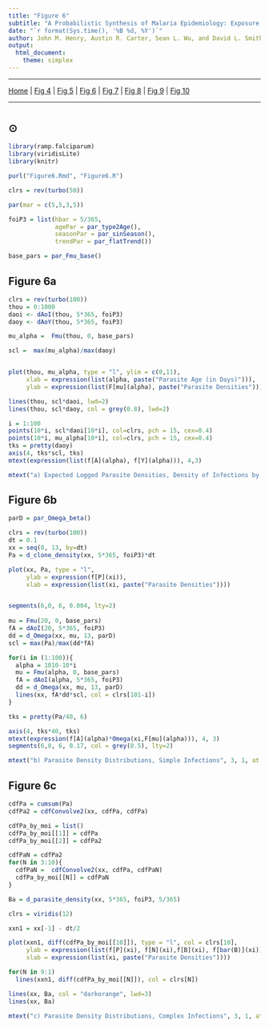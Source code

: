 ```yaml
---
title: "Figure 6"
subtitle: "A Probabilistic Synthesis of Malaria Epidemiology: Exposure, Infection, Parasite Densities, and Detection"
date: "`r format(Sys.time(), '%B %d, %Y')`"
author: John M. Henry, Austin R. Carter, Sean L. Wu, and David L. Smith
output:
  html_document: 
    theme: simplex
---
```


***

[Home](Memory.html) | 
[Fig 4](Figure4.html) |
[Fig 5](Figure5.html) |
[Fig 6](Figure6.html) |
[Fig 7](Figure7.html) |
[Fig 8](Figure8.html) |
[Fig 9](Figure9.html) |
[Fig 10](Figure10.html)

*** 

# {.tabset}

## $\odot$ 

```r
library(ramp.falciparum)
library(viridisLite)
library(knitr)
```

```r
purl("Figure6.Rmd", "Figure6.R")
```


```r
clrs = rev(turbo(50))

par(mar = c(5,5,3,5))

foiP3 = list(hbar = 5/365, 
             agePar = par_type2Age(), 
             seasonPar = par_sinSeason(), 
             trendPar = par_flatTrend())

base_pars = par_Fmu_base()
```

## Figure 6a

```r

clrs = rev(turbo(100))
thou = 0:1000
daoi <- dAoI(thou, 5*365, foiP3) 
daoy <- dAoY(thou, 5*365, foiP3) 

mu_alpha =  Fmu(thou, 0, base_pars)

scl =  max(mu_alpha)/max(daoy)


plot(thou, mu_alpha, type = "l", ylim = c(0,11),
     xlab = expression(list(alpha, paste("Parasite Age (in Days)"))), 
     ylab = expression(list(F[mu](alpha), paste("Parasite Densities"))))

lines(thou, scl*daoi, lwd=2)
lines(thou, scl*daoy, col = grey(0.8), lwd=2)

i = 1:100
points(10*i, scl*daoi[10*i], col=clrs, pch = 15, cex=0.4) 
points(10*i, mu_alpha[10*i], col=clrs, pch = 15, cex=0.4) 
tks = pretty(daoy)
axis(4, tks*scl, tks)
mtext(expression(list(f[A](alpha), f[Y](alpha))), 4,3)

mtext("a) Expected Logged Parasite Densities, Density of Infections by Age", 3, 1, at = 360, cex=1)

```

## Figure 6b

```r



parD = par_Omega_beta()

clrs = rev(turbo(100))
dt = 0.1
xx = seq(0, 13, by=dt)
Pa = d_clone_density(xx, 5*365, foiP3)*dt

plot(xx, Pa, type = "l",
     ylab = expression(f[P](xi)),
     xlab = expression(list(xi, paste("Parasite Densities"))))


segments(6,0, 6, 0.004, lty=2)
  
mu = Fmu(20, 0, base_pars)
fA = dAoI(20, 5*365, foiP3)
dd = d_Omega(xx, mu, 13, parD)
scl = max(Pa)/max(dd*fA)

for(i in (1:100)){
  alpha = 1010-10*i
  mu = Fmu(alpha, 0, base_pars)
  fA = dAoI(alpha, 5*365, foiP3)
  dd = d_Omega(xx, mu, 13, parD)
  lines(xx, fA*dd*scl, col = clrs[101-i])
}

tks = pretty(Pa/40, 6)

axis(4, tks*40, tks)
mtext(expression(f[A](alpha)*Omega(xi,F[mu](alpha))), 4, 3)
segments(6,0, 6, 0.17, col = grey(0.5), lty=2)

mtext("b) Parasite Density Distributions, Simple Infections", 3, 1, at = 3.3, cex=1)

```

## Figure 6c

```r


cdfPa = cumsum(Pa)
cdfPa2 = cdfConvolve2(xx, cdfPa, cdfPa)

cdfPa_by_moi = list() 
cdfPa_by_moi[[1]] = cdfPa
cdfPa_by_moi[[2]] = cdfPa2

cdfPaN = cdfPa2 
for(N in 3:10){
  cdfPaN =  cdfConvolve2(xx, cdfPa, cdfPaN) 
  cdfPa_by_moi[[N]] = cdfPaN 
}

Ba = d_parasite_density(xx, 5*365, foiP3, 5/365)

clrs = viridis(12)

xxn1 = xx[-1] - dt/2 

plot(xxn1, diff(cdfPa_by_moi[[10]]), type = "l", col = clrs[10],
     ylab = expression(list(f[P](xi), f[N](xi),f[B](xi), f[bar(B)](xi))),
     xlab = expression(list(xi, paste("Parasite Densities"))))

for(N in 9:1)
  lines(xxn1, diff(cdfPa_by_moi[[N]]), col = clrs[N])

lines(xx, Ba, col = "darkorange", lwd=3)
lines(xx, Ba)

mtext("c) Parasite Density Distributions, Complex Infections", 3, 1, at = 3.5, cex=1)

```
